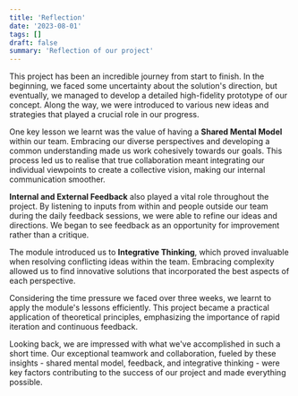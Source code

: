 ```yaml
---
title: 'Reflection'
date: '2023-08-01'
tags: []
draft: false
summary: 'Reflection of our project'
---
```


This project has been an incredible journey from start to finish. In the beginning, we faced some uncertainty about the solution's direction, but eventually, we managed to develop a detailed high-fidelity prototype of our concept. Along the way, we were introduced to various new ideas and strategies that played a crucial role in our progress.

One key lesson we learnt was the value of having a **Shared Mental Model** within our team. Embracing our diverse perspectives and developing a common understanding made us work cohesively towards our goals. This process led us to realise that true collaboration meant integrating our individual viewpoints to create a collective vision, making our internal communication smoother.

**Internal and External Feedback** also played a vital role throughout the project. By listening to inputs from within and people outside our team during the daily feedback sessions, we were able to refine our ideas and directions. We began to see feedback as an opportunity for improvement rather than a critique.

The module introduced us to **Integrative Thinking**, which proved invaluable when resolving conflicting ideas within the team. Embracing complexity allowed us to find innovative solutions that incorporated the best aspects of each perspective.

Considering the time pressure we faced over three weeks, we learnt to apply the module's lessons efficiently. This project became a practical application of theoretical principles, emphasizing the importance of rapid iteration and continuous feedback.

Looking back, we are impressed with what we've accomplished in such a short time. Our exceptional teamwork and collaboration, fueled by these insights - shared mental model, feedback, and integrative thinking - were key factors contributing to the success of our project and made everything possible.
